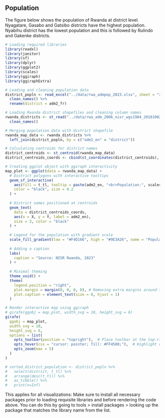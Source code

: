 ## Population {.unnumbered}

The figure below shows the population of Rwanda at district level. Nyagatare, Gasabo and Gatsibo districts have the highest population. Nyabihu district has the lowest population and this is followed by Rulindo and Gakenke districts.

```r

# Loading required libraries
library(readxl)
library(janitor)
library(sf)
library(dplyr)
library(ggplot2)
library(scales)
library(ggiraph)
library(ggiraphExtra)

# Loading and cleaning population data
district_popln <- read_excel("../data/rwa_admpop_2023.xlsx", sheet = "rwa_admpop_adm2_2023") %>%
  clean_names() %>%
  rename(district = adm2_fr)

# Loading Rwanda district shapefiles and cleaning column names
rwanda_districts <- st_read("../data/rwa_adm_2006_nisr_wgs1984_20181002_shp/rwa_adm2_2006_NISR_WGS1984_20181002.shp", quiet = TRUE) %>%
  clean_names()

# Merging population data with district shapefile
rwanda_map_data <- rwanda_districts %>%
  left_join(district_popln, by = c("adm2_en" = "district"))

# Calculating centroids for district names
district_centroids <- st_centroid(rwanda_map_data)
district_centroids_coords <- cbind(st_coordinates(district_centroids), district_centroids)

# Creating ggplot object with ggiraph interactivity
map_plot <- ggplot(data = rwanda_map_data) +
  # District polygons with interactive tooltips
  geom_sf_interactive(
    aes(fill = t_tl, tooltip = paste(adm2_en, "<br>Population:", scales::comma(t_tl))),  # Tooltip showing district name and population
    color = "black", size = 0.2
  ) +
  
  # District names positioned at centroids
  geom_text(
    data = district_centroids_coords,
    aes(x = X, y = Y, label = adm2_en),
    size = 3, color = "black"
  ) +
  
  # Legend for the population with gradient scale
  scale_fill_gradient(low = "#F4D166", high = "#9E3A26", name = "Population", labels = label_comma()) +
  
  # Adding a caption
  labs(
    caption = "Source: NISR Rwanda, 2023"
  ) +
  
  # Minimal theming
  theme_void() +
  theme(
    legend.position = "right",
    plot.margin = margin(0, 0, 0, 0), # Removing extra margins around the plot
    plot.caption = element_text(size = 8, hjust = 1)
  )

# Render interactive map using ggiraph
# girafe(ggobj = map_plot, width_svg = 10, height_svg = 6)
girafe(
  ggobj = map_plot,
  width_svg = 10,
  height_svg = 6,
  options = list(
    opts_toolbar(position = "topright"),  # Place toolbar at the top-right
    opts_hover(css = "cursor: pointer; fill: #FF4500;"),  # Highlight on hover
    opts_zoom(max = 5)
  )
)

# sorted_district_population <- district_popln %>%
#   select(district, t_tl) %>%
#   arrange(desc(t_tl)) %>%
#   as_tibble() %>%
#   print(n=Inf)

```


::: callout-warning
This applies for all visualizations: Make sure to install all necessary packages prior to loading requisite libraries and before rendering the code above. You can do this by going to tools \> install packages \> looking up the package that matches the library name from the list.
:::